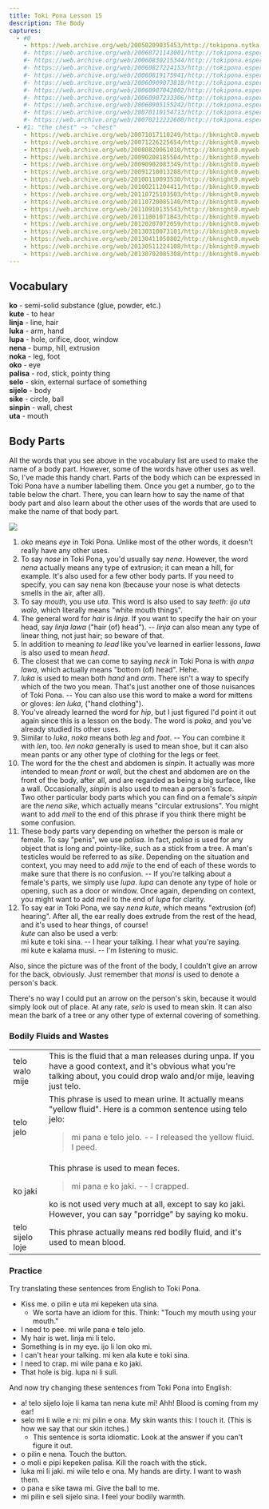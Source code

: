 ```yaml
---
title: Toki Pona Lesson 15
description: The Body
captures:
  - #0
    - https://web.archive.org/web/20050209035453/http://tokipona.nytka.org:80/lesson/lesson15.html
    #- https://web.archive.org/web/20060721143001/http://tokipona.esperanto-jeunes.org:80/lesson/lesson15.html
    #- https://web.archive.org/web/20060830215344/http://tokipona.esperanto-jeunes.org:80/lesson/lesson15.html
    #- https://web.archive.org/web/20060827224153/http://tokipona.esperanto-jeunes.org:80/lesson/lesson15.html
    #- https://web.archive.org/web/20060819175941/http://tokipona.esperanto-jeunes.org:80/lesson/lesson15.html
    #- https://web.archive.org/web/20060909073818/http://tokipona.esperanto-jeunes.org:80/lesson/lesson15.html
    #- https://web.archive.org/web/20060907042002/http://tokipona.esperanto-jeunes.org:80/lesson/lesson15.html
    #- https://web.archive.org/web/20060907233306/http://tokipona.esperanto-jeunes.org:80/lesson/lesson15.html
    #- https://web.archive.org/web/20060905155242/http://tokipona.esperanto-jeunes.org:80/lesson/lesson15.html
    #- https://web.archive.org/web/20070110154713/http://tokipona.esperanto-jeunes.org:80/lesson/lesson15.html
    #- https://web.archive.org/web/20070212222600/http://tokipona.esperanto-jeunes.org:80/lesson/lesson15.html
  - #1: "the chest" ~> "chest"
    - https://web.archive.org/web/20071017110249/http://bknight0.myweb.uga.edu:80/toki/lesson/lesson15.html
    - https://web.archive.org/web/20071226225654/http://bknight0.myweb.uga.edu:80/toki/lesson/lesson15.html
    - https://web.archive.org/web/20080820061010/http://bknight0.myweb.uga.edu:80/toki/lesson/lesson15.html
    - https://web.archive.org/web/20090208185504/http://bknight0.myweb.uga.edu:80/toki/lesson/lesson15.html
    - https://web.archive.org/web/20090902083349/http://bknight0.myweb.uga.edu:80/toki/lesson/lesson15.html
    - https://web.archive.org/web/20091210013208/http://bknight0.myweb.uga.edu:80/toki/lesson/lesson15.html
    - https://web.archive.org/web/20100110093530/http://bknight0.myweb.uga.edu:80/toki/lesson/lesson15.html
    - https://web.archive.org/web/20100211204411/http://bknight0.myweb.uga.edu:80/toki/lesson/lesson15.html
    - https://web.archive.org/web/20110725103503/http://bknight0.myweb.uga.edu:80/toki/lesson/lesson15.html
    - https://web.archive.org/web/20110720085140/http://bknight0.myweb.uga.edu:80/toki/lesson/lesson15.html
    - https://web.archive.org/web/20110910135543/http://bknight0.myweb.uga.edu:80/toki/lesson/lesson15.html
    - https://web.archive.org/web/20111001071843/http://bknight0.myweb.uga.edu:80/toki/lesson/lesson15.html
    - https://web.archive.org/web/20120207072059/http://bknight0.myweb.uga.edu:80/toki/lesson/lesson15.html
    - https://web.archive.org/web/20130310073101/http://bknight0.myweb.uga.edu:80/toki/lesson/lesson15.html
    - https://web.archive.org/web/20130411050802/http://bknight0.myweb.uga.edu:80/toki/lesson/lesson15.html
    - https://web.archive.org/web/20130511224108/http://bknight0.myweb.uga.edu:80/toki/lesson/lesson15.html
    - https://web.archive.org/web/20130702085308/http://bknight0.myweb.uga.edu:80/toki/lesson/lesson15.html
---
```


## Vocabulary
**ko** - semi-solid substance (glue, powder, etc.)  
**kute** - to hear  
**linja** - line, hair  
**luka** - arm, hand  
**lupa** - hole, orifice, door, window                 
**nena** - bump, hill, extrusion  
**noka** - leg, foot  
**oko** - eye  
**palisa** - rod, stick, pointy thing  
**selo** - skin, external surface of something  
**sijelo** - body  
**sike** - circle, ball  
**sinpin** - wall, chest  
**uta** - mouth

## Body Parts
All the words that you see above in the vocabulary list are used to make the name of a body part. However, some of the words have other uses as well. So, I've made this handy chart. Parts of the body which can be expressed in Toki Pona have a number labelling them. Once you get a number, go to the table below the chart. There, you can learn how to say the name of that body part and also learn about the other uses of the words that are used to make the name of that body part.

![](/images/lesson15a.jpg)

1. _oko_ means _eye_ in Toki Pona. Unlike most of the other words, it doesn't really have any other uses.
2. To say _nose_ in Toki Pona, you'd usually say _nena_. However, the word _nena_ actually means any type of extrusion; it can mean a hill, for example. It's also used for a few other body parts. If you need to specify, you can say nena kon (because your nose is what detects smells in the air, after all).
3. To say _mouth_, you use _uta_. This word is also used to say _teeth_: _ijo uta walo_, which literally means "white mouth things".
4. The general word for _hair_ is _linja_. If you want to specify the hair on your head, say _linja lawa_ ("hair (of) head"). -- _linja_ can also mean any type of linear thing, not just hair; so beware of that.
5. In addition to meaning _to lead_ like you've learned in earlier lessons, _lawa_ is also used to mean _head_.
6. The closest that we can come to saying _neck_ in Toki Pona is with _anpa lawa_, which actually means "bottom (of) head". Hehe.
7. _luka_ is used to mean both _hand_ and _arm_. There isn't a way to specify which of the two you mean. That's just another one of those nuisances of Toki Pona. -- You can also use this word to make a word for mittens or gloves: _len luka_, ("hand clothing").
8. You've already learned the word for _hip_, but I just figured I'd point it out again since this is a lesson on the body. The word is _poka_, and you've already studied its other uses.
9. Similar to _luka_, _noka_ means both _leg_ and _foot_. -- You can combine it with _len_, too. _len noka_ generally is used to mean shoe, but it can also mean pants or any other type of clothing for the legs or feet.
10. The word for the <Change till={2}>the</Change> chest and abdomen is _sinpin_. It actually was more intended to mean _front_ or _wall_, but the chest and abdomen are on the front of the body, after all, and are regarded as being a big surface, like a wall. Occasionally, _sinpin_ is also used to mean a person's face.  
  Two other particular body parts which you can find on a female's _sinpin_ are the _nena sike_, which actually means "circular extrusions". You might want to add _meli_ to the end of this phrase if you think there might be some confusion.
11. These body parts vary depending on whether the person is male or female. To say "penis", we use _palisa_. In fact, _palisa_ is used for any object that is long and pointy-like, such as a stick from a tree. A man's testicles would be referred to as _sike_. Depending on the situation and context, you may need to add _mije_ to the end of each of these words to make sure that there is no confusion. -- If you're talking about a female's parts, we simply use _lupa_. _lupa_ can denote any type of hole or opening, such as a door or window. Once again, depending on context, you might want to add _meli_ to the end of _lupa_ for clarity.
12. To say ear in Toki Pona, we say _nena kute_, which means "extrusion (of) hearing". After all, the ear really does extrude from the rest of the head, and it's used to hear things, of course!  
 _kute_ can also be used a verb:  
  mi kute e toki sina. -- I hear your talking. I hear what you're saying.  
  mi kute e kalama musi. -- I'm listening to music.

Also, since the picture was of the front of the body, I couldn't give an arrow for the back, obviously. Just remember that _monsi_ is used to denote a person's back.

There's no way I could put an arrow on the person's skin, because it would simply look out of place. At any rate, _selo_ is used to mean skin. It can also mean the bark of a tree or any other type of external covering of something.

### Bodily Fluids and Wastes

|              |                  |
|--------------|------------------|
|telo walo mije|This is the fluid that a man releases during unpa. If you have a good context, and it's obvious what you're talking about, you could drop walo and/or mije, leaving just telo.|
|telo jelo     |This phrase is used to mean urine. It actually means "yellow fluid". Here is a common sentence using telo jelo: <blockquote>mi pana e telo jelo. -- I released the yellow fluid. I peed.</blockquote>|
|ko jaki	     |This phrase is used to mean feces. <blockquote>mi pana e ko jaki. -- I crapped.</blockquote> ko is not used very much at all, except to say ko jaki. However, you can say "porridge" by saying ko moku.|
|telo sijelo loje|This phrase actually means red bodily fluid, and it's used to mean blood.|

 

### Practice
Try translating these sentences from English to Toki Pona.

- Kiss me.   <Spoiler>o pilin e uta mi kepeken uta sina.</Spoiler>  
  - We sorta have an idiom for this. Think: "Touch my mouth using your mouth."
- I need to pee.   <Spoiler>mi wile pana e telo jelo.</Spoiler>  
- My hair is wet.   <Spoiler>linja mi li telo.</Spoiler>  
- Something is in my eye.   <Spoiler>ijo li lon oko mi.</Spoiler>  
- I can't hear your talking.   <Spoiler>mi ken ala kute e toki sina.</Spoiler>  
- I need to crap.   <Spoiler>mi wile pana e ko jaki.</Spoiler>  
- That hole is big.   <Spoiler>lupa ni li suli.</Spoiler>  

And now try changing these sentences from Toki Pona into English:
- a! telo sijelo loje li kama tan nena kute mi!   <Spoiler>Ahh! Blood is coming from my ear!</Spoiler>  
- selo mi li wile e ni: mi pilin e ona.   <Spoiler>My skin wants this: I touch it. (This is how we say that our skin itches.)</Spoiler>  
  - This sentence is sorta idiomatic. Look at the answer if you can't figure it out.
- o pilin e nena.   <Spoiler>Touch the button.</Spoiler>  
- o moli e pipi kepeken palisa.   <Spoiler>Kill the roach with the stick.</Spoiler>  
- luka mi li jaki. mi wile telo e ona.   <Spoiler>My hands are dirty. I want to wash them.</Spoiler>  
- o pana e sike tawa mi.   <Spoiler>Give the ball to me.</Spoiler>  
- mi pilin e seli sijelo sina.   <Spoiler>I feel your bodily warmth.</Spoiler>  


 